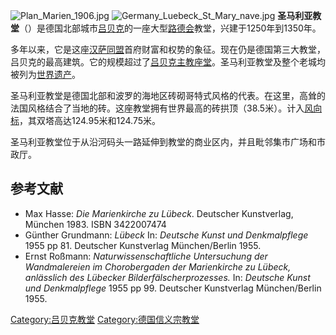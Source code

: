 {{Infobox Historic building
|image=Église Sainte-Marie de Lübeck.jpg
|caption=
|name=圣马利亚教堂
|location_town=吕贝克
|location_country=德国
|architectural_style=哥特式
|construction_start_date=c. 1250
|completion_date=c. 1350
}}
[[Image:Plan_Marien_1906.jpg|thumb]]
[[Image:Germany_Luebeck_St_Mary_nave.jpg|thumb]]
'''圣马利亚教堂'''（{{lang-de|'''Lübecker Marienkirche'''}}）是德国北部城市[[吕贝克|吕贝克]]的一座大型[[路德会|路德会]]教堂，兴建于1250年到1350年。

多年以来，它是这座[[汉萨同盟|汉萨同盟]]首府财富和权势的象征。现在仍是德国第三大教堂，吕贝克的最高建筑。它的规模超过了[[吕贝克主教座堂|吕贝克主教座堂]]。圣马利亚教堂及整个老城均被列为[[世界遗产|世界遗产]]。

圣马利亚教堂是德国北部和波罗的海地区砖砌哥特式风格的代表。在这里，高耸的法国风格结合了当地的砖。这座教堂拥有世界最高的砖拱顶（38.5米）。计入[[风向标|风向标]]，其双塔高达124.95米和124.75米。 

圣马利亚教堂位于从沿河码头一路延伸到教堂的商业区内，并且毗邻集市广场和市政厅。

==参考文献==
* Max Hasse: ''Die Marienkirche zu Lübeck''. Deutscher Kunstverlag, München 1983. ISBN 3422007474
* Günther Grundmann: ''Lübeck'' In: ''Deutsche Kunst und Denkmalpflege'' 1955 pp 81. Deutscher Kunstverlag München/Berlin 1955.
* Ernst Roßmann: ''Naturwissenschaftliche Untersuchung der Wandmalereien im Chorobergaden der Marienkirche zu Lübeck, anlässlich des Lübecker Bilderfälscherprozesses.'' In: ''Deutsche Kunst und Denkmalpflege'' 1955 pp 99. Deutscher Kunstverlag München/Berlin 1955.

{{Commonscat|St. Marien Lübeck}}

{{coord|53.8677|N|10.685|E|type:landmark|display=title}}

{{Authority control}}
{{DEFAULTSORT:St. Mary's Church, Lubeck}}
[[Category:吕贝克教堂|Category:吕贝克教堂]]
[[Category:德国信义宗教堂|Category:德国信义宗教堂]]